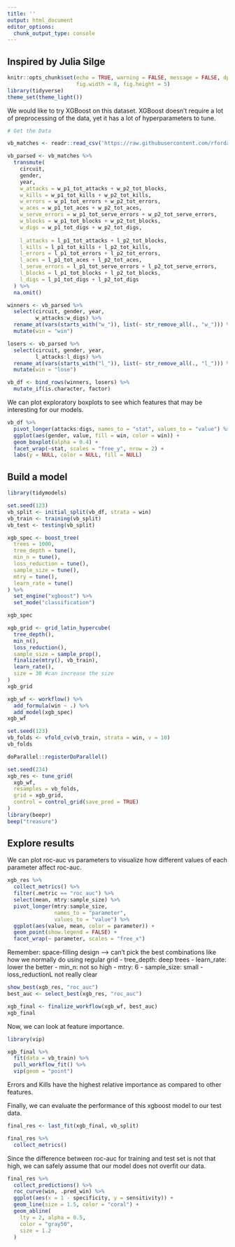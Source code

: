 ```yaml
---
title: ''
output: html_document
editor_options: 
  chunk_output_type: console
---
```

## Inspired by Julia Silge
```r
knitr::opts_chunk$set(echo = TRUE, warning = FALSE, message = FALSE, dpi = 180,
                      fig.width = 8, fig.height = 5)
library(tidyverse)
theme_set(theme_light())

```

We would like to try XGBoost on this dataset. XGBoost doesn't require a lot of preprocessing of the data, yet it has a lot of hyperparameters to tune. 
```r
# Get the Data

vb_matches <- readr::read_csv('https://raw.githubusercontent.com/rfordatascience/tidytuesday/master/data/2020/2020-05-19/vb_matches.csv', guess_max = 76000)
```

```r
vb_parsed <- vb_matches %>% 
  transmute(
    circuit,
    gender,
    year,
    w_attacks = w_p1_tot_attacks + w_p2_tot_blocks,
    w_kills = w_p1_tot_kills + w_p2_tot_kills,
    w_errors = w_p1_tot_errors + w_p2_tot_errors,
    w_aces = w_p1_tot_aces + w_p2_tot_aces,
    w_serve_errors = w_p1_tot_serve_errors + w_p2_tot_serve_errors,
    w_blocks = w_p1_tot_blocks + w_p2_tot_blocks,
    w_digs = w_p1_tot_digs + w_p2_tot_digs,
   
    l_attacks = l_p1_tot_attacks + l_p2_tot_blocks,
    l_kills = l_p1_tot_kills + l_p2_tot_kills,
    l_errors = l_p1_tot_errors + l_p2_tot_errors,
    l_aces = l_p1_tot_aces + l_p2_tot_aces,
    l_serve_errors = l_p1_tot_serve_errors + l_p2_tot_serve_errors,
    l_blocks = l_p1_tot_blocks + l_p2_tot_blocks,
    l_digs = l_p1_tot_digs + l_p2_tot_digs
  ) %>% 
  na.omit()

winners <- vb_parsed %>% 
  select(circuit, gender, year,
         w_attacks:w_digs) %>% 
  rename_at(vars(starts_with("w_")), list(~ str_remove_all(., "w_"))) %>% 
  mutate(win = "win")

losers <- vb_parsed %>% 
  select(circuit, gender, year,
         l_attacks:l_digs) %>% 
  rename_at(vars(starts_with("l_")), list(~ str_remove_all(., "l_"))) %>% 
  mutate(win = "lose")

```

```r
vb_df <- bind_rows(winners, losers) %>% 
  mutate_if(is.character, factor)
```

We can plot exploratory boxplots to see which features that may be interesting for our models.
```r
vb_df %>%
  pivot_longer(attacks:digs, names_to = "stat", values_to = "value") %>% 
  ggplot(aes(gender, value, fill = win, color = win)) + 
  geom_boxplot(alpha = 0.4) +
  facet_wrap(~stat, scales = "free_y", nrow = 2) +
  labs(y = NULL, color = NULL, fill = NULL)
```

## Build a model
```r
library(tidymodels)

set.seed(123)
vb_split <- initial_split(vb_df, strata = win)
vb_train <- training(vb_split)
vb_test <- testing(vb_split)
```

```r
xgb_spec <- boost_tree(
  trees = 1000,
  tree_depth = tune(),
  min_n = tune(), 
  loss_reduction = tune(),
  sample_size = tune(),
  mtry = tune(),
  learn_rate = tune()
) %>% 
  set_engine("xgboost") %>% 
  set_mode("classification")

xgb_spec
```

```r
xgb_grid <- grid_latin_hypercube(
  tree_depth(),
  min_n(),
  loss_reduction(),
  sample_size = sample_prop(),
  finalize(mtry(), vb_train),
  learn_rate(),
  size = 30 #can increase the size
)
xgb_grid
```

```r
xgb_wf <- workflow() %>% 
  add_formula(win ~ .) %>% 
  add_model(xgb_spec)
xgb_wf
```

```r
set.seed(123)
vb_folds <- vfold_cv(vb_train, strata = win, v = 10)
vb_folds
```

```r
doParallel::registerDoParallel()

set.seed(234)
xgb_res <- tune_grid(
  xgb_wf,
  resamples = vb_folds,
  grid = xgb_grid,
  control = control_grid(save_pred = TRUE)
)
library(beepr)
beep("treasure")
```

## Explore results
We can plot roc-auc vs parameters to visualize how different values of each parameter affect roc-auc.
```r
xgb_res %>% 
  collect_metrics() %>% 
  filter(.metric == "roc_auc") %>% 
  select(mean, mtry:sample_size) %>% 
  pivot_longer(mtry:sample_size,
               names_to = "parameter",
               values_to = "value") %>% 
  ggplot(aes(value, mean, color = parameter)) + 
  geom_point(show.legend = FALSE) +
  facet_wrap(~ parameter, scales = "free_x")
```
Remember: space-filling design --> can't pick the best combinations like how we normally do using regular grid
- tree_depth: deep trees
- learn_rate: lower the better
- min_n: not so high
- mtry: 6
- sample_size: small
- loss_reductionL not really clear

```r
show_best(xgb_res, "roc_auc")
best_auc <- select_best(xgb_res, "roc_auc")

xgb_final <- finalize_workflow(xgb_wf, best_auc)
xgb_final
```

Now, we can look at feature importance.
```r
library(vip)

xgb_final %>% 
  fit(data = vb_train) %>% 
  pull_workflow_fit() %>% 
  vip(geom = "point")
```

Errors and Kills have the highest relative importance as compared to other features.

Finally, we can evaluate the performance of this xgboost model to our test data.
```r
final_res <- last_fit(xgb_final, vb_split)

final_res %>% 
  collect_metrics()
```

Since the difference between roc-auc for training and test set is not that high, we can safely assume that our model does not overfit our data.

```r
final_res %>% 
  collect_predictions() %>% 
  roc_curve(win, .pred_win) %>% 
  ggplot(aes(x = 1 - specificity, y = sensitivity)) +
  geom_line(size = 1.5, color = "coral") +
  geom_abline(
    lty = 2, alpha = 0.5,
    color = "gray50",
    size = 1.2
  )
```

